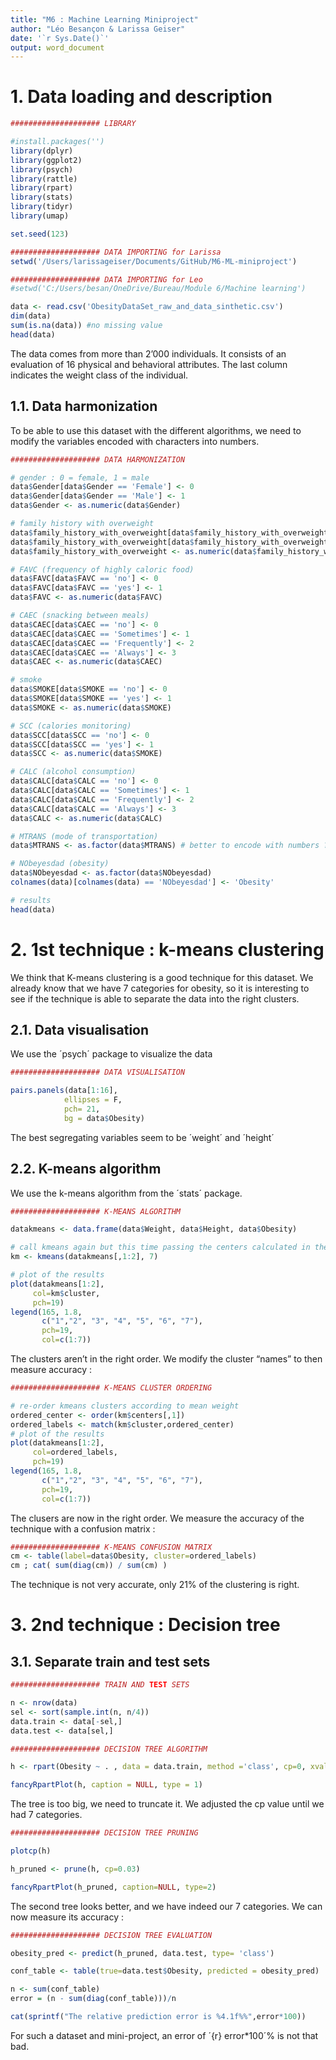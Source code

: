 ```yaml
---
title: "M6 : Machine Learning Miniproject"
author: "Léo Besançon & Larissa Geiser"
date: '`r Sys.Date()`'
output: word_document
---
```


# 1. Data loading and description

```r
#################### LIBRARY 

#install.packages('')
library(dplyr)
library(ggplot2)
library(psych)
library(rattle)
library(rpart)
library(stats)
library(tidyr)
library(umap)

set.seed(123)
```

```r
#################### DATA IMPORTING for Larissa
setwd('/Users/larissageiser/Documents/GitHub/M6-ML-miniproject') 
```

```r
#################### DATA IMPORTING for Leo
#setwd('C:/Users/besan/OneDrive/Bureau/Module 6/Machine learning') 
```

```r
data <- read.csv('ObesityDataSet_raw_and_data_sinthetic.csv')
dim(data)
sum(is.na(data)) #no missing value
head(data)
```

The data comes from more than 2'000 individuals. It consists of an evaluation of 16 physical and behavioral attributes. The last column indicates the weight class of the individual.

## 1.1. Data harmonization

To be able to use this dataset with the different algorithms, we need to modify the variables encoded with characters into numbers.

```r
#################### DATA HARMONIZATION

# gender : 0 = female, 1 = male
data$Gender[data$Gender == 'Female'] <- 0
data$Gender[data$Gender == 'Male'] <- 1
data$Gender <- as.numeric(data$Gender)

# family history with overweight
data$family_history_with_overweight[data$family_history_with_overweight == 'no'] <- 0
data$family_history_with_overweight[data$family_history_with_overweight == 'yes'] <- 1
data$family_history_with_overweight <- as.numeric(data$family_history_with_overweight)

# FAVC (frequency of highly caloric food)
data$FAVC[data$FAVC == 'no'] <- 0
data$FAVC[data$FAVC == 'yes'] <- 1
data$FAVC <- as.numeric(data$FAVC)

# CAEC (snacking between meals)
data$CAEC[data$CAEC == 'no'] <- 0
data$CAEC[data$CAEC == 'Sometimes'] <- 1
data$CAEC[data$CAEC == 'Frequently'] <- 2
data$CAEC[data$CAEC == 'Always'] <- 3
data$CAEC <- as.numeric(data$CAEC)

# smoke
data$SMOKE[data$SMOKE == 'no'] <- 0
data$SMOKE[data$SMOKE == 'yes'] <- 1
data$SMOKE <- as.numeric(data$SMOKE)

# SCC (calories monitoring)
data$SCC[data$SCC == 'no'] <- 0
data$SCC[data$SCC == 'yes'] <- 1
data$SCC <- as.numeric(data$SMOKE)

# CALC (alcohol consumption)
data$CALC[data$CALC == 'no'] <- 0
data$CALC[data$CALC == 'Sometimes'] <- 1
data$CALC[data$CALC == 'Frequently'] <- 2
data$CALC[data$CALC == 'Always'] <- 3
data$CALC <- as.numeric(data$CALC)

# MTRANS (mode of transportation)
data$MTRANS <- as.factor(data$MTRANS) # better to encode with numbers ? i don't think so

# NObeyesdad (obesity)
data$NObeyesdad <- as.factor(data$NObeyesdad)
colnames(data)[colnames(data) == 'NObeyesdad'] <- 'Obesity'

# results
head(data)

```


# 2. 1st technique : k-means clustering

We think that K-means clustering is a good technique for this dataset. We already know that we have 7 categories for obesity, so it is interesting to see if the technique is able to separate the data into the right clusters.

## 2.1. Data visualisation

We use the ´psych´ package to visualize the data

```r
#################### DATA VISUALISATION

pairs.panels(data[1:16],
            ellipses = F,
            pch= 21,
            bg = data$Obesity)

```
The best segregating variables seem to be ´weight´ and ´height´


## 2.2. K-means algorithm
We use the k-means algorithm from the ´stats´ package.

```r
#################### K-MEANS ALGORITHM

datakmeans <- data.frame(data$Weight, data$Height, data$Obesity)

# call kmeans again but this time passing the centers calculated in the previous step
km <- kmeans(datakmeans[,1:2], 7)

# plot of the results
plot(datakmeans[1:2], 
     col=km$cluster, 
     pch=19)
legend(165, 1.8, 
       c("1","2", "3", "4", "5", "6", "7"),
       pch=19, 
       col=c(1:7))

```

The clusters aren't in the right order. We modify the cluster "names" to then measure accuracy :

```r
#################### K-MEANS CLUSTER ORDERING

# re-order kmeans clusters according to mean weight
ordered_center <- order(km$centers[,1])
ordered_labels <- match(km$cluster,ordered_center)
# plot of the results
plot(datakmeans[1:2], 
     col=ordered_labels, 
     pch=19)
legend(165, 1.8, 
       c("1","2", "3", "4", "5", "6", "7"),
       pch=19, 
       col=c(1:7))

```

The clusers are now in the right order. We measure the accuracy of the technique with a confusion matrix :

```r
#################### K-MEANS CONFUSION MATRIX
cm <- table(label=data$Obesity, cluster=ordered_labels)
cm ; cat( sum(diag(cm)) / sum(cm) )
```

The technique is not very accurate, only 21% of the clustering is right.

# 3. 2nd technique : Decision tree

## 3.1. Separate train and test sets

```r
#################### TRAIN AND TEST SETS

n <- nrow(data)
sel <- sort(sample.int(n, n/4))
data.train <- data[-sel,]
data.test <- data[sel,]

```

```r
#################### DECISION TREE ALGORITHM

h <- rpart(Obesity ~ . , data = data.train, method ='class', cp=0, xval=500)

fancyRpartPlot(h, caption = NULL, type = 1)

```

The tree is too big, we need to truncate it. We adjusted the cp value until we had 7 categories.

```r
#################### DECISION TREE PRUNING

plotcp(h)

h_pruned <- prune(h, cp=0.03)

fancyRpartPlot(h_pruned, caption=NULL, type=2)
```

The second tree looks better, and we have indeed our 7 categories. We can now measure its accuracy :

```r
#################### DECISION TREE EVALUATION

obesity_pred <- predict(h_pruned, data.test, type= 'class')

conf_table <- table(true=data.test$Obesity, predicted = obesity_pred)

n <- sum(conf_table)
error = (n - sum(diag(conf_table)))/n

cat(sprintf("The relative prediction error is %4.1f%%",error*100))
```

For such a dataset and mini-project, an error of ´{r} error*100´% is not that bad.